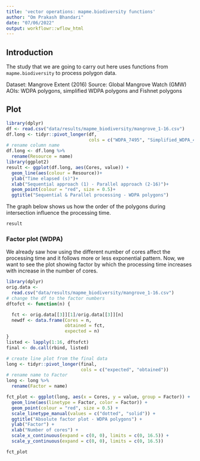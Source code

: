 ```yaml
---
title: 'vector operations: mapme.biodiversity functions'
author: "Om Prakash Bhandari"
date: "07/06/2022"
output: workflowr::wflow_html
---
```


## Introduction 

The study that we are going to carry out here uses functions from `mapme.biodiversity` to process polygon data. 

Dataset: Mangrove Extent (2016)
Source: Global Mangrove Watch (GMW)
AOIs: WDPA polygons, simplified WDPA polygons and Fishnet polygons


## Plot 

```r
library(dplyr)
df <- read.csv("data/results/mapme_biodiversity/mangrove_1-16.csv")
df.long <- tidyr::pivot_longer(df,
                               cols = c("WDPA_7495", "Simplified_WDPA_4722", "Fishnet_216425"))
# rename column name
df.long <- df.long %>%
  rename(Resource = name)
library(ggplot2)
result <- ggplot(df.long, aes(Cores, value)) +
  geom_line(aes(colour = Resource))+
  ylab("Time elapsed (s)")+
  xlab("Sequential approach (1) - Parallel approach (2-16)")+
  geom_point(colour = "red", size = 0.5)+
  ggtitle("Sequential & Parallel processing - WDPA polygons")
```

The graph below shows us how the order of the polygons during intersection influence the processing time.

```r

result
```

### Factor plot (WDPA)

We already saw how using the different number of cores affect the processing time and it follows more or less exponential pattern. Now, we want to see the plot showing factor by which the processing time increases with increase in the number of cores.

```r

library(dplyr)
orig.data <-
  read.csv("data/results/mapme_biodiversity/mangrove_1-16.csv")
# change the df to the factor numbers
dftofct <- function(n) {

  fct <- orig.data[[3]][1]/orig.data[[3]][n]
  newdf <- data.frame(Cores = n,
                      obtained = fct,
                      expected = n)
}
listed <- lapply(1:16, dftofct)
final <- do.call(rbind, listed)

# create line plot from the final data
long <- tidyr::pivot_longer(final,
                            cols = c("expected", "obtained"))
# rename name to Factor
long <- long %>%
  rename(Factor = name)

fct_plot <- ggplot(long, aes(x = Cores, y = value, group = Factor)) +
  geom_line(aes(linetype = Factor, color = Factor)) +
  geom_point(colour = "red", size = 0.5) +
  scale_linetype_manual(values = c("dotted", "solid")) +
  ggtitle("Absolute factor plot - WDPA polygons") +
  ylab("Factor") +
  xlab("Number of cores") +
  scale_x_continuous(expand = c(0, 0), limits = c(0, 16.5)) +
  scale_y_continuous(expand = c(0, 0), limits = c(0, 16.5))
```


```r

fct_plot
```

